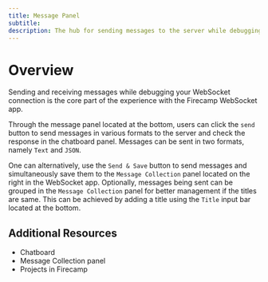 ```yaml
---
title: Message Panel
subtitle:
description: The hub for sending messages to the server while debugging your WebSockets connections.
---
```


# Overview

Sending and receiving messages while debugging your WebSocket connection is the core part of the experience with the Firecamp WebSocket app.

Through the message panel located at the bottom, users can click the `send` button to send messages in various formats to the server and check the response in the chatboard panel. Messages can be sent in two formats, namely `Text` and `JSON`.

One can alternatively, use the `Send & Save` button to send messages and simultaneously save them to the `Message Collection` panel located on the right in the WebSocket app. Optionally, messages being sent can be grouped in the `Message Collection` panel for better management if the titles are same. This can be achieved by adding a title using the `Title` input bar located at the bottom.

## Additional Resources
- Chatboard
- Message Collection panel
- Projects in Firecamp
